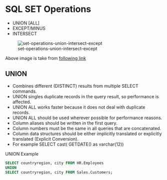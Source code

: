 # SQL SET Operations

- UNION [ALL]
- EXCEPT/MINUS
- INTERSECT


![set-operations-union-intersect-except](./images/set-operations-union-intersect-except.png)

Above image is take from [following link](https://medium.com/@sounder.rahul/interesting-read-sql-set-operators-union-union-all-intersect-minus-except-f325f378882f)




## UNION

- Combines different (DISTINCT) results from multiple SELECT commands.
- UNION singles duplicate records in the query result, so performance is affected.
- UNION ALL works faster because it does not deal with duplicate records.
- UNION ALL should be used wherever possible for performance reasons.
- Column aliases should be written in the first query.
- Column numbers must be the same in all queries that are concatenated.
- Column data structures should be either implicitly translated or explicitly translated (Explicit Conversion).
- For example SELECT cast( GETDATE() as varchar(12))


UNION Example

```sql
SELECT countryregion, city FROM HR.Employees
UNION
SELECT countryregion, city FROM Sales.Customers;
```

